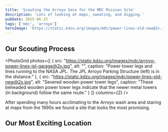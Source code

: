 ```yaml
---
title: 'Scouting the Arroyo Seco for the MDC Mission Site'
description: 'Lots of looking at maps, sweating, and digging.'
pubDate: 2025-06-25
tags: ['mdc', 'arroyo']
heroImage: 'https://static.kdzu.org/images/mdc/power-lines-old-new@2x.jpg'
---
```



## Our Scouting Process

<PhotoGrid 
  photos={[
    { 
      src: "https://static.kdzu.org/images/mdc/arroyo-power-lines-jpl-garage@2x.jpg", 
      alt: "",
      caption: "Power tower legs and lines running to the NASA JPL. The JPL Arroyo Parking Structure (left) is in the distance."
    },
    { 
      src: "https://static.kdzu.org/images/mdc/power-lines-old-new@2x.jpg", 
      alt: "Severed wooden power tower legs",
      caption: "These beheaded wooden power tower legs indicate that the newer metal towers (in background) follow the same route."
    }
  ]}
  columns={2}
/>

After spending many hours acclimating to the Arroyo wash area and staring at maps from the 1990s we found a site that looks the most promising. 

## Our Most Exciting Location

<PhotoWithCaption 
  src="https://static.kdzu.org/images/mdc/mdc-site-candidate@2x.jpg" 
  alt="Completed project" 
  caption="We paced out our steps from the power lines and then did it about twenty more times. This looks like the 
            most likely spot for digging. Notice the small entryway-style row of rocks at the far center left of the 
            photo."
/> 